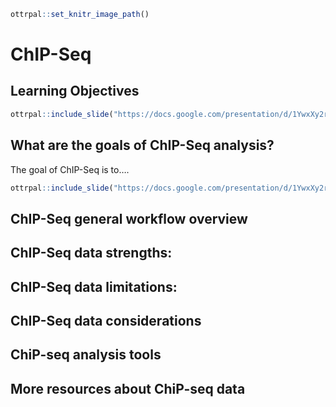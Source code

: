 
```r
ottrpal::set_knitr_image_path()
```

# ChIP-Seq

## Learning Objectives

```r
ottrpal::include_slide("https://docs.google.com/presentation/d/1YwxXy2rnUgbx_7B7ENH9wpDX-j6JpJz6lGVzOkjo0qY/edit#slide=id.g12890ae15d7_0_61")
```

## What are the goals of ChIP-Seq analysis?

The goal of ChIP-Seq is to....

```r
ottrpal::include_slide("https://docs.google.com/presentation/d/1YwxXy2rnUgbx_7B7ENH9wpDX-j6JpJz6lGVzOkjo0qY/edit#slide=id.g14492c87338_0_18")
```

## ChIP-Seq general workflow overview

## ChIP-Seq data **strengths**:

## ChIP-Seq data **limitations**:

## ChIP-Seq data considerations

## ChiP-seq analysis tools

## More resources about ChiP-seq data
